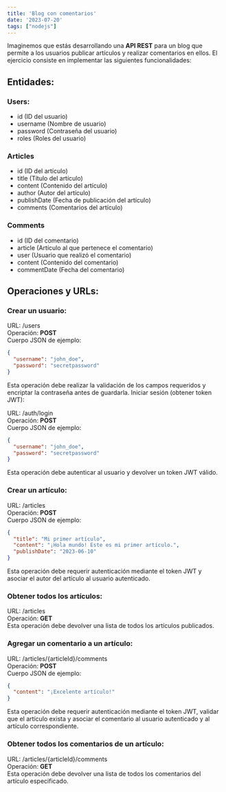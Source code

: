 ```yaml
---
title: 'Blog con comentarios'
date: '2023-07-20'
tags: ["nodejs"]
---
```


Imaginemos que estás desarrollando una **API REST** para un blog que permite a los usuarios publicar artículos y realizar comentarios en ellos. El ejercicio consiste en implementar las siguientes funcionalidades:

## **Entidades:**
### **Users:**
- id (ID del usuario)
- username (Nombre de usuario)
- password (Contraseña del usuario)
- roles (Roles del usuario)

### **Articles**
- id (ID del artículo)
- title (Título del artículo)
- content (Contenido del artículo)
- author (Autor del artículo)
- publishDate (Fecha de publicación del artículo)
- comments (Comentarios del artículo)

### **Comments**
- id (ID del comentario)
- article (Artículo al que pertenece el comentario)
- user (Usuario que realizó el comentario)
- content (Contenido del comentario)
- commentDate (Fecha del comentario)

## **Operaciones y URLs:**
### **Crear un usuario:**

URL: /users  
Operación: **POST**  
Cuerpo JSON de ejemplo:  
```json
{
  "username": "john_doe",
  "password": "secretpassword"
}
```
Esta operación debe realizar la validación de los campos requeridos y encriptar la contraseña antes de guardarla.
Iniciar sesión (obtener token JWT):

URL: /auth/login  
Operación: **POST**  
Cuerpo JSON de ejemplo:  

```json
{
  "username": "john_doe",
  "password": "secretpassword"
}
```

Esta operación debe autenticar al usuario y devolver un token JWT válido.

### **Crear un artículo:**

URL: /articles  
Operación: **POST**  
Cuerpo JSON de ejemplo:  

```json
{
  "title": "Mi primer artículo",
  "content": "¡Hola mundo! Este es mi primer artículo.",
  "publishDate": "2023-06-10"
}
```

Esta operación debe requerir autenticación mediante el token JWT y asociar el autor del artículo al usuario autenticado.

### **Obtener todos los artículos:**

URL: /articles  
Operación: **GET**  
Esta operación debe devolver una lista de todos los artículos publicados.  

### **Agregar un comentario a un artículo:**

URL: /articles/{articleId}/comments  
Operación: **POST**  
Cuerpo JSON de ejemplo:  

```json
{
  "content": "¡Excelente artículo!"
}
```

Esta operación debe requerir autenticación mediante el token JWT, validar que el artículo exista y asociar el comentario al usuario autenticado y al artículo correspondiente.

### **Obtener todos los comentarios de un artículo:**

URL: /articles/{articleId}/comments  
Operación: **GET**  
Esta operación debe devolver una lista de todos los comentarios del artículo especificado.